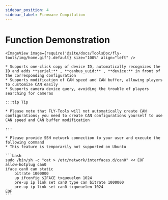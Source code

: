 ```yaml
---
sidebar_position: 4
sidebar_label: Firmware Compilation
---
```




# Function Demonstration

    <ImageView image={require('@site/docs/ToolsDoc/fly-tools/img/home.gif').default} size="100%" align="left" />

    * Supports one-click copy of device ID, automatically recognizes the ID and adds **serial:** , **canbus_uuid:** , **device:** in front of the corresponding configuration
    * Supports modification of CAN speed and CAN buffer, allowing players to customize CAN easily
    * Supports camera device query, avoiding the trouble of players searching for cameras

    :::tip Tip

    * Please note that FLY-Tools will not automatically create CAN configurations; you need to create CAN configurations yourself to use CAN speed and CAN buffer modification

    :::

    * Please provide SSH network connection to your user and execute the following command
    * This feature is temporarily not supported on Ubuntu

    ```bash
    sudo /bin/sh -c "cat > /etc/network/interfaces.d/can0" << EOF
    allow-hotplug can0
    iface can0 can static
        bitrate 1000000
        up ifconfig $IFACE txqueuelen 1024
        pre-up ip link set can0 type can bitrate 1000000
        pre-up ip link set can0 txqueuelen 1024
    EOF
    ``` 

